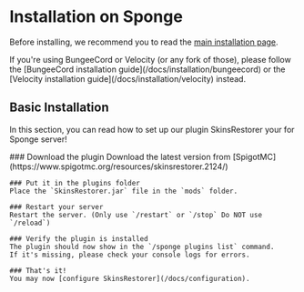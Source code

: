 
# Installation on Sponge

Before installing, we recommend you to read the [main installation page](/docs/installation).

<Callout type="info" emoji="ℹ️">
    If you're using BungeeCord or Velocity (or any fork of those), please follow the [BungeeCord installation guide](/docs/installation/bungeecord)
    or the [Velocity installation guide](/docs/installation/velocity) instead.
</Callout>

## Basic Installation

In this section, you can read how to set up our plugin SkinsRestorer your for Sponge server!

<Steps>
    ### Download the plugin
    Download the latest version from [SpigotMC](https://www.spigotmc.org/resources/skinsrestorer.2124/)

    ### Put it in the plugins folder
    Place the `SkinsRestorer.jar` file in the `mods` folder.

    ### Restart your server
    Restart the server. (Only use `/restart` or `/stop` Do NOT use `/reload`)

    ### Verify the plugin is installed
    The plugin should now show in the `/sponge plugins list` command.
    If it's missing, please check your console logs for errors.

    ### That's it!
    You may now [configure SkinsRestorer](/docs/configuration).
</Steps>
